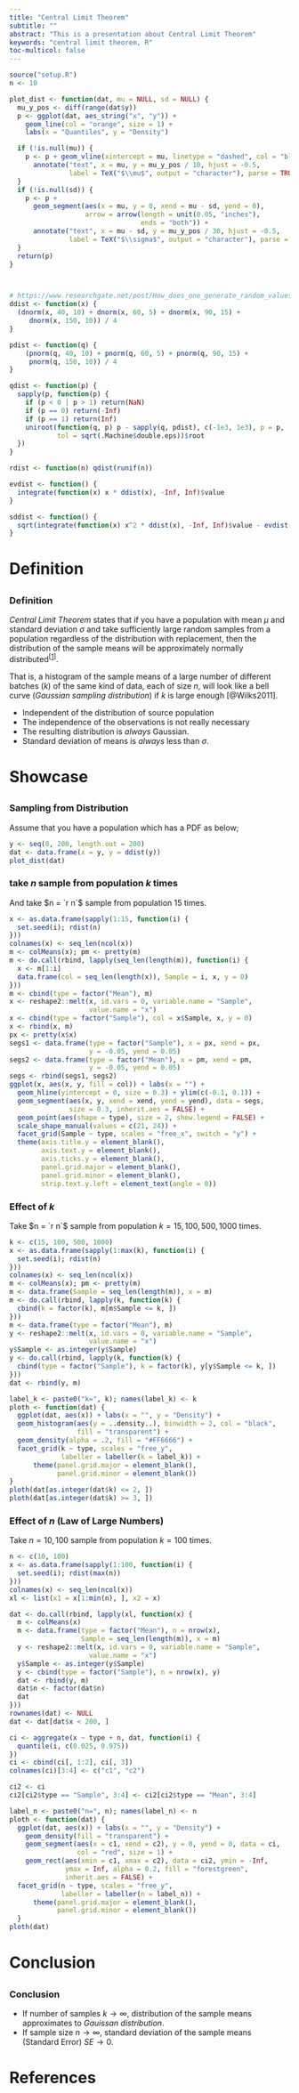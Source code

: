 ```yaml
---
title: "Central Limit Theorem"
subtitle: ""
abstract: "This is a presentation about Central Limit Theorem"
keywords: "central limit theorem, R"
toc-multicol: false
---
```


```r
source("setup.R")
n <- 10

plot_dist <- function(dat, mu = NULL, sd = NULL) {
  mu_y_pos <- diff(range(dat$y))
  p <- ggplot(dat, aes_string("x", "y")) +
    geom_line(col = "orange", size = 1) +
    labs(x = "Quantiles", y = "Density")

  if (!is.null(mu)) {
    p <- p + geom_vline(xintercept = mu, linetype = "dashed", col = "black") +
      annotate("text", x = mu, y = mu_y_pos / 10, hjust = -0.5,
               label = TeX("$\\mu$", output = "character"), parse = TRUE)
  }
  if (!is.null(sd)) {
    p <- p +
      geom_segment(aes(x = mu, y = 0, xend = mu - sd, yend = 0),
                   arrow = arrow(length = unit(0.05, "inches"),
                                 ends = "both")) +
      annotate("text", x = mu - sd, y = mu_y_pos / 30, hjust = -0.5,
               label = TeX("$\\sigma$", output = "character"), parse = TRUE)
  }
  return(p)
}



# https://www.researchgate.net/post/How_does_one_generate_random_values_of_my_own_function_distribution
ddist <- function(x) {
  (dnorm(x, 40, 10) + dnorm(x, 60, 5) + dnorm(x, 90, 15) +
     dnorm(x, 150, 10)) / 4
}

pdist <- function(q) {
    (pnorm(q, 40, 10) + pnorm(q, 60, 5) + pnorm(q, 90, 15) +
     pnorm(q, 150, 10)) / 4
}

qdist <- function(p) {
  sapply(p, function(p) {
    if (p < 0 | p > 1) return(NaN)
    if (p == 0) return(-Inf)
    if (p == 1) return(Inf)
    uniroot(function(q, p) p - sapply(q, pdist), c(-1e3, 1e3), p = p,
            tol = sqrt(.Machine$double.eps))$root
  })
}

rdist <- function(n) qdist(runif(n))

evdist <- function() {
  integrate(function(x) x * ddist(x), -Inf, Inf)$value
}

sddist <- function() {
  sqrt(integrate(function(x) x^2 * ddist(x), -Inf, Inf)$value - evdist()^2)
}
```

# Definition
##
### Definition {.fragile}
<!-- .allowframebreaks -->

_Central Limit Theorem_ states that if you have a population with mean $\mu$ and standard deviation $\sigma$ and take sufficiently large random samples from a population regardless of the distribution with replacement, then the distribution of the sample means will be approximately normally distributed^[[1]]^.

That is, a histogram of the sample means of a large number of different batches ($k$) of the same kind of data, each of size $n$, will look like a bell curve (_Gaussian sampling distribution_) if $k$ is large enough [@Wilks2011].

- Independent of the distribution of source population
- The independence of the observations is not really necessary
- The resulting distribution is _always_ Gaussian.
- Standard deviation of means is _always_ less than $\sigma$.

[1]: http://sphweb.bumc.bu.edu/otlt/MPH-Modules/BS/BS704_Probability/BS704_Probability12.html


# Showcase
##
### Sampling from Distribution {.fragile}

Assume that you have a population which has a PDF as below;

```r
y <- seq(0, 200, length.out = 200)
dat <- data.frame(x = y, y = ddist(y))
plot_dist(dat)
```

### take $n$ sample from population $k$ times {.fragile}

And take $n = `r n`$ sample from population $15$ times.

```r
x <- as.data.frame(sapply(1:15, function(i) {
  set.seed(i); rdist(n)
}))
colnames(x) <- seq_len(ncol(x))
m <- colMeans(x); pm <- pretty(m)
m <- do.call(rbind, lapply(seq_len(length(m)), function(i) {
  x <- m[1:i]
  data.frame(col = seq_len(length(x)), Sample = i, x, y = 0)
}))
m <- cbind(type = factor("Mean"), m)
x <- reshape2::melt(x, id.vars = 0, variable.name = "Sample",
                    value.name = "x")
x <- cbind(type = factor("Sample"), col = x$Sample, x, y = 0)
x <- rbind(x, m)
px <- pretty(x$x)
segs1 <- data.frame(type = factor("Sample"), x = px, xend = px,
                    y = -0.05, yend = 0.05)
segs2 <- data.frame(type = factor("Mean"), x = pm, xend = pm,
                    y = -0.05, yend = 0.05)
segs <- rbind(segs1, segs2)
ggplot(x, aes(x, y, fill = col)) + labs(x = "") +
  geom_hline(yintercept = 0, size = 0.3) + ylim(c(-0.1, 0.1)) +
  geom_segment(aes(x, y, xend = xend, yend = yend), data = segs,
               size = 0.3, inherit.aes = FALSE) +
  geom_point(aes(shape = type), size = 2, show.legend = FALSE) +
  scale_shape_manual(values = c(21, 24)) +
  facet_grid(Sample ~ type, scales = "free_x", switch = "y") +
  theme(axis.title.y = element_blank(),
        axis.text.y = element_blank(),
        axis.ticks.y = element_blank(),
        panel.grid.major = element_blank(),
        panel.grid.minor = element_blank(),
        strip.text.y.left = element_text(angle = 0))
```

### Effect of $k$ {.fragile .allowframebreaks}

Take $n = `r n`$ sample from population $k = 15, 100, 500, 1000$ times.

```r
k <- c(15, 100, 500, 1000)
x <- as.data.frame(sapply(1:max(k), function(i) {
  set.seed(i); rdist(n)
}))
colnames(x) <- seq_len(ncol(x))
m <- colMeans(x); pm <- pretty(m)
m <- data.frame(Sample = seq_len(length(m)), x = m)
m <- do.call(rbind, lapply(k, function(k) {
  cbind(k = factor(k), m[m$Sample <= k, ])
}))
m <- data.frame(type = factor("Mean"), m)
y <- reshape2::melt(x, id.vars = 0, variable.name = "Sample",
                    value.name = "x")
y$Sample <- as.integer(y$Sample)
y <- do.call(rbind, lapply(k, function(k) {
  cbind(type = factor("Sample"), k = factor(k), y[y$Sample <= k, ])
}))
dat <- rbind(y, m)

label_k <- paste0("k=", k); names(label_k) <- k
ploth <- function(dat) {
  ggplot(dat, aes(x)) + labs(x = "", y = "Density") +
  geom_histogram(aes(y = ..density..), binwidth = 2, col = "black",
                 fill = "transparent") +
  geom_density(alpha = .2, fill = "#FF6666") +
  facet_grid(k ~ type, scales = "free_y",
             labeller = labeller(k = label_k)) +
      theme(panel.grid.major = element_blank(),
            panel.grid.minor = element_blank())
}
ploth(dat[as.integer(dat$k) <= 2, ])
ploth(dat[as.integer(dat$k) >= 3, ])
```

### Effect of $n$ (Law of Large Numbers) {.fragile}

Take $n = 10,100$ sample from population $k = 100$ times.

```r
n <- c(10, 100)
x <- as.data.frame(sapply(1:100, function(i) {
  set.seed(i); rdist(max(n))
}))
colnames(x) <- seq_len(ncol(x))
xl <- list(x1 = x[1:min(n), ], x2 = x)

dat <- do.call(rbind, lapply(xl, function(x) {
  m <- colMeans(x)
  m <- data.frame(type = factor("Mean"), n = nrow(x),
                  Sample = seq_len(length(m)), x = m)
  y <- reshape2::melt(x, id.vars = 0, variable.name = "Sample",
                    value.name = "x")
  y$Sample <- as.integer(y$Sample)
  y <- cbind(type = factor("Sample"), n = nrow(x), y)
  dat <- rbind(y, m)
  dat$n <- factor(dat$n)
  dat
}))
rownames(dat) <- NULL
dat <- dat[dat$x < 200, ]

ci <- aggregate(x ~ type + n, dat, function(i) {
  quantile(i, c(0.025, 0.975))
})
ci <- cbind(ci[, 1:2], ci[, 3])
colnames(ci)[3:4] <- c("c1", "c2")

ci2 <- ci
ci2[ci2$type == "Sample", 3:4] <- ci2[ci2$type == "Mean", 3:4]

label_n <- paste0("n=", n); names(label_n) <- n
ploth <- function(dat) {
  ggplot(dat, aes(x)) + labs(x = "", y = "Density") +
    geom_density(fill = "transparent") +
    geom_segment(aes(x = c1, xend = c2), y = 0, yend = 0, data = ci,
                 col = "red", size = 1) +
    geom_rect(aes(xmin = c1, xmax = c2), data = ci2, ymin = -Inf,
              ymax = Inf, alpha = 0.2, fill = "forestgreen",
              inherit.aes = FALSE) +
  facet_grid(n ~ type, scales = "free_y",
             labeller = labeller(n = label_n)) +
      theme(panel.grid.major = element_blank(),
            panel.grid.minor = element_blank())
  }
ploth(dat)
```

# Conclusion
## 
### Conclusion

- If number of samples $k \rightarrow \infty$, distribution of the sample means approximates to _Gauissan distribution_.
- If sample size $n \rightarrow \infty$, standard deviation of the sample means (Standard Error) $SE \rightarrow 0$. 

# References

